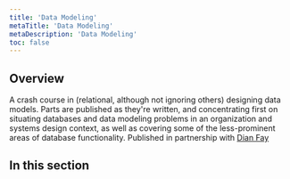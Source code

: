 ```yaml
---
title: 'Data Modeling'
metaTitle: 'Data Modeling'
metaDescription: 'Data Modeling'
toc: false
---
```


## Overview

A crash course in (relational, although not ignoring others) designing data models. Parts are published as they're written, and concentrating first on situating databases and data modeling problems in an organization and systems design context, as well as covering some of the less-prominent areas of database functionality. Published in partnership with [Dian Fay](https://twitter.com/dianmfay?lang=en)

## In this section

<Subsections />
